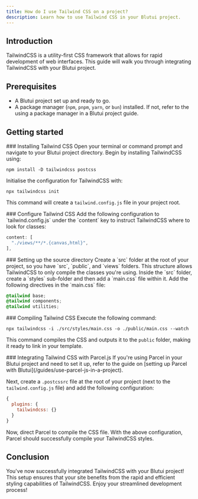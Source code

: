 ```yaml
---
title: How do I use Tailwind CSS on a project?
description: Learn how to use Tailwind CSS in your Blutui project.
---
```


## Introduction

TailwindCSS is a utility-first CSS framework that allows for rapid development of web interfaces. This guide will walk you through integrating TailwindCSS with your Blutui project.

## Prerequisites

- A Blutui project set up and ready to go.
- A package manager (`npm`, `pnpm`, `yarn`, or `bun`) installed. If not, refer to the using a package manager in a Blutui project guide.

## Getting started

<Steps>
<Step>
### Installing Tailwind CSS
Open your terminal or command prompt and navigate to your Blutui project directory. Begin by installing TailwindCSS using:

```npm
npm install -D tailwindcss postcss
```

Initialise the configuration for TailwindCSS with:

```npm
npx tailwindcss init
```

This command will create a `tailwind.config.js` file in your project root.
</Step>

<Step>
### Configure Tailwind CSS
Add the following configuration to `tailwind.config.js` under the `content` key to instruct TailwindCSS where to look for classes:

```js
content: [
  "./views/**/*.{canvas,html}",
],
```
</Step>

<Step>
### Setting up the source directory
Create a `src` folder at the root of your project, so you have `src`, `public`, and `views` folders. This structure allows TailwindCSS to only compile the classes you're using. Inside the `src` folder, create a `styles` sub-folder and then add a `main.css` file within it. Add the following directives in the `main.css` file:

```css
@tailwind base;
@tailwind components;
@tailwind utilities;
```

</Step>

<Step>
### Compiling Tailwind CSS
Execute the following command:

```npm
npx tailwindcss -i ./src/styles/main.css -o ./public/main.css --watch
```

This command compiles the CSS and outputs it to the `public` folder, making it ready to link in your template.
</Step>

<Step>
### Integrating Tailwind CSS with Parcel.js
If you're using Parcel in your Blutui project and need to set it up, refer to the guide on [setting up Parcel with Blutui](/guides/use-parcel-js-in-a-project).

Next, create a `.postcssrc` file at the root of your project (next to the `tailwind.config.js` file) and add the following configuration:

```js
{
  plugins: {
    tailwindcss: {}
  }
}
```

Now, direct Parcel to compile the CSS file. With the above configuration, Parcel should successfully compile your TailwindCSS styles.
</Step>
</Steps>

## Conclusion

You've now successfully integrated TailwindCSS with your Blutui project! This setup ensures that your site benefits from the rapid and efficient styling capabilities of TailwindCSS. Enjoy your streamlined development process!
